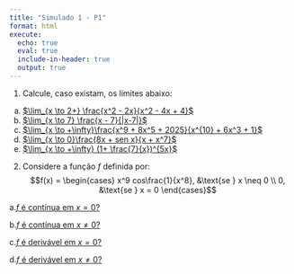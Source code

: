```yaml
---
title: "Simulado 1 - P1"
format: html
execute:
  echo: true
  eval: true
  include-in-header: true
  output: true
---
```


1. Calcule, caso existam, os limites abaixo:
a. [$\lim_{x \to 2+} \frac{x^2 - 2x}{x^2 - 4x + 4}$](q1a.qmd)
b. [$\lim_{x \to 7} \frac{x - 7}{|x-7|}$](q1b.qmd)
c. [$\lim_{x \to +\infty}\frac{x^9 + 8x^5 + 2025}{x^{10} + 6x^3 + 1}$](q1c.qmd)
d. [$\lim_{x \to 0}\frac{8x + sen x}{x + x^7}$](q1d.qmd)
e. [$\lim_{x \to +\infty} (1+ \frac{7}{x})^{5x}$](q1e.qmd)

2. Considere a função $f$ definida por:
$$f(x) = \begin{cases}
x^9 cos\frac{1}{x^8}, &\text{se } x \neq 0 \\
0, &\text{se } x = 0
\end{cases}$$

a.[$f \text{ é contínua em }x = 0\text{?}$](q2a.qmd)

b.[$f \text{ é contínua em }x \neq 0\text{?}$](q2b.qmd)

c.[$f \text{ é derivável em } x = 0\text{?}$](q2c.qmd)

d.[$f \text{ é derivável em } x \neq 0\text{?}$](q2d.qmd)